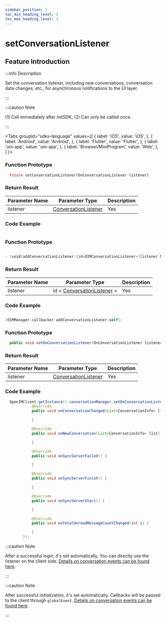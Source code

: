 ```yaml
---
sidebar_position: 1
toc_min_heading_level: 2
toc_max_heading_level: 2
---
```


# setConversationListener

## Feature Introduction

:::info Description

Set the conversation listener, including new conversations, conversation data changes, etc., for asynchronous notifications to the UI layer.

:::

:::caution Note

(1) Call immediately after initSDK;
(2) Can only be called once.

:::

<Tabs
groupId="sdks-language"
values={[
{ label: 'iOS', value: 'iOS', },
{ label: 'Android', value: 'Android', },
{ label: 'Flutter', value: 'Flutter', },
{ label: 'uni-app', value: 'uni-app', },
{ label: 'Browser/MiniProgram', value: 'Web', },
]
}>

<TabItem value="Flutter">

### Function Prototype

```dart
  Future setConversationListener(OnConversationListener listener)
```

### Return Result

| Parameter Name | Parameter Type                                                   | Description |
| -------------- | --------------------------------------------------------------- | ----------- |
| listener      | [ConversationListener](/listener/conversationListener.mdx)      | Yes         |

### Code Example

```dart showLineNumbers

```

</TabItem>

<TabItem value="iOS">

### Function Prototype

```swift

- (void)addConversationListener:(id<OIMConversationListener>)listener NS_SWIFT_NAME(addConversationListener(listener:));

```

### Return Result

| Parameter Name | Parameter Type                                                           | Description |
| -------------- | ------------------------------------------------------------------------ | ----------- |
| listener      | id < [ConversationListener](/listener/conversationListener.mdx) >       | Yes         |

### Code Example

```swift showLineNumbers

[OIMManager.callbacker addConversationListener:self];

```

</TabItem>

<TabItem value="Android">

### Function Prototype

```java
  public void setOnConversationListener(OnConversationListener listener)
```

### Return Result

| Parameter Name | Parameter Type                                                   | Description |
| -------------- | --------------------------------------------------------------- | ----------- |
| listener      | [ConversationListener](/listener/conversationListener.mdx)      | Yes         |

### Code Example

```java showLineNumbers
  OpenIMClient.getInstance().conversationManager.setOnConversationListener(new OnConversationListener() {
            @Override
            public void onConversationChanged(List<ConversationInfo> list) {

            }

            @Override
            public void onNewConversation(List<ConversationInfo> list) {

            }

            @Override
            public void onSyncServerFailed() {

            }

            @Override
            public void onSyncServerFinish() {

            }

            @Override
            public void onSyncServerStart() {

            }

            @Override
            public void onTotalUnreadMessageCountChanged(int i) {

            }
        });
```

</TabItem>

<TabItem value="Web">

:::caution Note

After a successful login, it's set automatically. You can directly use the listener on the client side. [Details on conversation events can be found here](/listener/conversationListener.mdx).

:::

</TabItem>

<TabItem value="uni-app">

:::caution Note

After successful initialization, it's set automatically. Callbacks will be passed to the client through `globalEvent`. [Details on conversation events can be found here](/listener/conversationListener.mdx).

:::

</TabItem>

</Tabs>